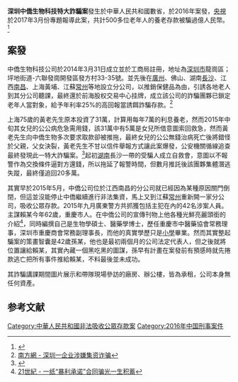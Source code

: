 '''深圳中僑生物科技特大詐騙案'''發生於中華人民共和國數省，於2016年案發，[[中国中央电视台|央視]]於2017年3月份專題報導此案，共計500多位老年人的養老存款被騙過億人民幣。<ref>{{Cite web |url=http://m.news.cctv.com/2017/03/20/ARTIZ0hOZS7kt7TrJslO1Qrt170320.shtml |title=一纸“暴利承诺”合同 数百位老人一生积蓄被骗光 |access-date=2021-05-29 |archive-date=2021-06-03 |archive-url=https://web.archive.org/web/20210603064216/http://m.news.cctv.com/2017/03/20/ARTIZ0hOZS7kt7TrJslO1Qrt170320.shtml |dead-url=no }}</ref>
==案發==
中僑生物科技公司於2014年3月31日成立並於工商局註冊，地址為[[深圳市|深圳市]]龍崗區；坪地街道-六聯發崗開發區發方村33-35號。並先後在[[廣州|廣州]]、佛山、湖南[[長沙|長沙]]、江西[[南昌|南昌]]、上海黃埔、江蘇[[常州|常州]]等地設立分公司，以推銷保健品為由，引誘各地老人到其分公司聽課，最終還於前海股权交易中心挂牌，成立該公司的詐騙團夥已鎖定老年人當對象，給予年利率25%的高回報當誘餌詐騙存款。<ref>[http://sz.southcn.com/content/2016-09/01/content_154986699.htm 南方網 - 深圳一企业涉嫌集资诈骗]{{Dead link}}</ref>

上海75歲的黃老先生原本投資了31萬，計算用每年7萬的利息養老，然而2015年中旬其女兒的公公病危急需用錢，該31萬中有5萬是女兒所借意圖索回救急，然而黃老先生向中僑生物多次要求取款卻被推拖，最終女兒的公公無錢治病死亡後將錯怪於父親，父女決裂，黃老先生不甘以信件舉報方式讓此案爆發，公安機關循線追查最終發現此一特大詐騙案。<ref>{{Cite web |url=http://tv.cctv.com/2017/03/19/VIDEaBhZkRXapYROK8x5Z55w170319.shtml |title=央視 - 大爷大妈请留神：理财中的陷阱 |access-date=2017-03-20 |archive-date=2020-09-29 |archive-url=https://web.archive.org/web/20200929114750/http://tv.cctv.com/2017/03/19/VIDEaBhZkRXapYROK8x5Z55w170319.shtml |dead-url=no }}</ref>起初[[湖南|湖南]]長沙一帶的受騙人成立自救會，意圖以不報警作為交換條件逼對方還錢，所以拖延了報警時間，但數月推託後該團夥集體潛逃失蹤，最終僅追回20多萬。

其實早於2015年5月，中僑公司位於江西南昌的分公司就已經因為某種原因關門倒閉，但這並沒能停止中僑繼續進行非法集資，馬上又到江蘇[[常州|常州]]重新開一家分公司，吸收公眾存款。2015年九月廣東警方共抓獲包括主犯在內的42名涉案人員。主謀賴某今年62歲，重慶市人。在中僑公司的宣傳刊物上他各種光鮮亮麗頭銜的介紹<ref>[http://m.21jingji.com/article/20170320/herald/c0802550756fa12e9e96ad9af7007dff.html 21世紀 - 一纸“暴利承诺”合同骗光一生积蓄]</ref>，同時編撰自己是生物學碩士、醫藥學博士，歷任重慶市中醫藥協會常務理事，深圳市重慶商會常務副理事長，而他的真實學歷只是[[小學|小學]]畢業。然而其實整起騙案的策畫智囊是42歲孫某，他也是最初兩個月的公司法定代表人，但之後就將位置讓給賴某，其實內藏一個黑吃黑的圖謀，孫早有計畫在案發前有預感時就先捲款逃亡把所有事件推給賴某，不料最後並未成功。

其詐騙講課期間圖片展示和帶隊現場參訪的廠房、辦公樓，皆為承租，公司本身無任何資產。

==参考文献==
{{reflist}}

[[Category:中華人民共和國非法吸收公眾存款案|Category:中華人民共和國非法吸收公眾存款案]]
[[Category:2016年中国刑事案件|Category:2016年中国刑事案件]]
